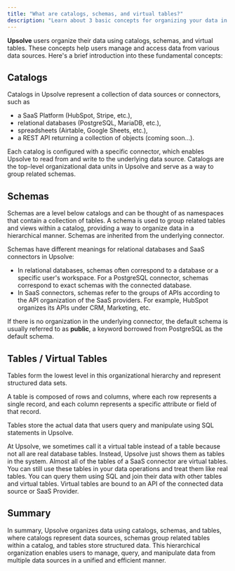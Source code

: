 ```yaml
---
title: "What are catalogs, schemas, and virtual tables?"
description: "Learn about 3 basic concepts for organizing your data in Upsolve"
---
```


**Upsolve** users organize their data using catalogs, schemas, and virtual tables. These concepts help users manage and access data from various data sources. Here's a brief introduction into these fundamental concepts:

## Catalogs

Catalogs in Upsolve represent a collection of data sources or connectors, such as

- a SaaS Platform (HubSpot, Stripe, etc.),
- relational databases (PostgreSQL, MariaDB, etc.),
- spreadsheets (Airtable, Google Sheets, etc.),
- a REST API returning a collection of objects (coming soon...).

Each catalog is configured with a specific connector, which enables Upsolve to read from and write to the underlying data source. Catalogs are the top-level organizational data units in Upsolve and serve as a way to group related schemas.

## Schemas

Schemas are a level below catalogs and can be thought of as namespaces that contain a collection of tables. A schema is used to group related tables and views within a catalog, providing a way to organize data in a hierarchical manner. Schemas are inherited from the underlying connector.

Schemas have different meanings for relational databases and SaaS connectors in Upsolve:

- In relational databases, schemas often correspond to a database or a specific user's workspace. For a PostgreSQL connector, schemas correspond to exact schemas with the connected database.
- In SaaS connectors, schemas refer to the groups of APIs according to the API organization of the SaaS providers. For example, HubSpot organizes its APIs under CRM, Marketing, etc.

If there is no organization in the underlying connector, the default schema is usually referred to as **public**, a keyword borrowed from PostgreSQL as the default schema.

## Tables / Virtual Tables

Tables form the lowest level in this organizational hierarchy and represent structured data sets.

A table is composed of rows and columns, where each row represents a single record, and each column represents a specific attribute or field of that record.

Tables store the actual data that users query and manipulate using SQL statements in Upsolve.

At Upsolve, we sometimes call it a virtual table instead of a table because not all are real database tables. Instead, Upsolve just shows them as tables in the system. Almost all of the tables of a SaaS connector are virtual tables. You can still use these tables in your data operations and treat them like real tables. You can query them using SQL and join their data with other tables and virtual tables. Virtual tables are bound to an API of the connected data source or SaaS Provider.

## Summary

In summary, Upsolve organizes data using catalogs, schemas, and tables, where catalogs represent data sources, schemas group related tables within a catalog, and tables store structured data. This hierarchical organization enables users to manage, query, and manipulate data from multiple data sources in a unified and efficient manner.
